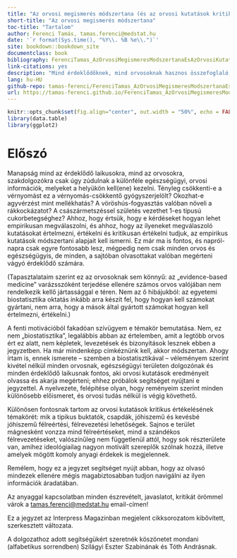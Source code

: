 ```yaml
--- 
title: "Az orvosi megismerés módszertana (és az orvosi kutatások kritikus értékelése)"
short-title: "Az orvosi megismerés módszertana"
toc-title: "Tartalom"
author: Ferenci Tamás, tamas.ferenci@medstat.hu
date: '`r format(Sys.time(), "%Y\\. %B %e\\.")`'
site: bookdown::bookdown_site
documentclass: book
bibliography: FerenciTamas_AzOrvosiMegismeresModszertanaEsAzOrvosiKutatasokKritikusErtekelese.bib
link-citations: yes
description: "Mind érdeklődőknek, mind orvosoknak hasznos összefoglaló, mely közérthetően bemutatja az empirikus orvosi kutatások módszertani alapjait, hangsúlyosan kitérve a félreértésekre és félrevezetésekre is, hogy ez alapján könnyebb legyen az ilyen vizsgálatokat értelmezni, értékelni és kritikusan értékelni."
lang: hu-HU
github-repo: tamas-ferenci/FerenciTamas_AzOrvosiMegismeresModszertanaEsAzOrvosiKutatasokKritikusErtekelese
url: https://tamas-ferenci.github.io/FerenciTamas_AzOrvosiMegismeresModszertanaEsAzOrvosiKutatasokKritikusErtekelese/
---
```


```r
knitr::opts_chunk$set(fig.align="center", out.width = "50%", echo = FALSE)
library(data.table)
library(ggplot2)
```

# Előszó {-}

Manapság mind az érdeklődő laikusokra, mind az orvosokra, szakdolgozókra csak úgy zúdulnak a különféle egészségügyi, orvosi információk, melyeket a helyükön kell(ene) kezelni. Tényleg csökkenti-e a vérnyomást ez a vérnyomás-csökkentő gyógyszerjelölt? Okozhat-e agyvérzést mint mellékhatás? A vöröshús-fogyasztás valóban növeli a rákkockázatot? A császármetszéssel születés vezethet 1-es típusú cukorbetegséghez? Ahhoz, hogy értsük, hogy e kérdéseket hogyan lehet empirikusan megválaszolni, és ahhoz, hogy az ilyeneket megválaszoló kutatásokat értelmezni, értékelni és kritikusan értékelni tudjuk, az empirikus kutatások módszertani alapjait kell ismerni. Ez már ma is fontos, és napról-napra csak egyre fontosabb lesz, mégpedig nem csak minden orvos és egészségügyis, de minden, a sajtóban olvasottakat valóban megérteni vágyó érdeklődő számára.

(Tapasztalataim szerint ez az orvosoknak sem könnyű: az „evidence-based medicine” varázsszóként terjedése ellenére számos orvos valójában nem rendelkezik kellő jártassággal e téren. Nem az ő hibájukból: az egyetemi biostatisztika oktatás inkább arra készít fel, hogy hogyan kell számokat gyártani, nem arra, hogy a mások által gyártott számokat hogyan kell értelmezni, értékelni.)

A fenti motivációból fakadóan szívügyem e témakör bemutatása. Nem, ez nem „biostatisztika”, legalábbis abban az értelemben, amit a legtöbb orvos ért ez alatt, nem képletek, levezetések és bizonyítások lesznek ebben a jegyzetben. Ha már mindenképp címkéznünk kell, akkor módszertan. Ahogy írtam is, ennek ismerete -- szemben a biostatisztikával -- véleményem szerint kivétel nélkül minden orvosnak, egészségügyi területen dolgozónak és minden érdeklődő laikusnak fontos, aki orvosi kutatások eredményeit olvassa és akarja megérteni; ehhez próbálok segítséget nyújtani e jegyzettel. A nyelvezete, felépítése olyan, hogy reményeim szerint minden különösebb előismeret, és orvosi tudás nélkül is végig követhető.

Különösen fontosnak tartom az orvosi kutatások kritikus értékelésének témakörét: mik a tipikus buktatók, csapdák, jóhiszemű és kevésbé jóhiszemű félreértési, félrevezetési lehetőségek. Sajnos e terület mágnesként vonzza mind félreértéseket, mind a szándékos félrevezetéseket, valószínűleg nem függetlenül attól, hogy sok részterülete van, amihez ideológiailag nagyon motivált szereplők szólnak hozzá, illetve amelyek mögött komoly anyagi érdekek is megjelennek.

Remélem, hogy ez a jegyzet segítséget nyújt abban, hogy az olvasó mindezek ellenére mégis magabiztosabban tudjon navigálni az ilyen információk áradatában.

Az anyaggal kapcsolatban minden észrevételt, javaslatot, kritikát örömmel várok a [tamas.ferenci@medstat.hu](tamas.ferenci@medstat.hu) email-címen!

Ez a jegyzet az Interpress Magazinban megjelent cikksorozatom kibővített, szerkesztett változata.

A dolgozathoz adott segítségükért szeretnék köszönetet mondani (alfabetikus sorrendben) Szilágyi Eszter Szabinának és Tóth Andrásnak.
